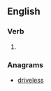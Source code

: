 ==English==

===Verb===
{{head|en|verb form}}

# {{en-third-person singular of|desilver}}

===Anagrams===
* [[driveless#English|driveless]]